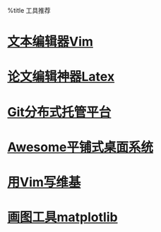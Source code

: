 %title 工具推荐
= [[./vim|文本编辑器Vim]] =
= [[./latex|论文编辑神器Latex]] =
= [[./git|Git分布式托管平台]] =
= [[./awesome|Awesome平铺式桌面系统]] =
= [[./vimwiki|用Vim写维基]] =
= [[./matplotlib|画图工具matplotlib]] =

